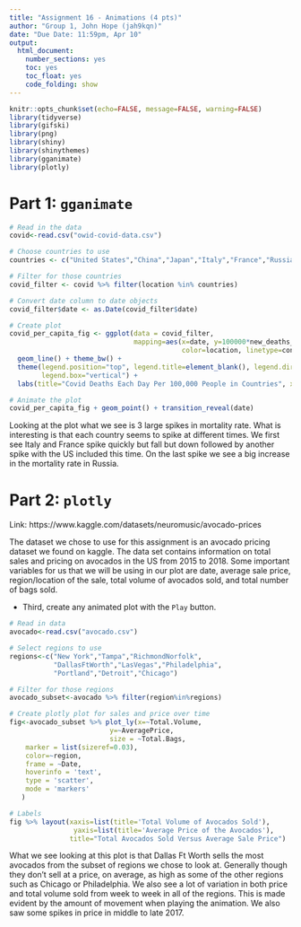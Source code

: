 ```yaml
---
title: "Assignment 16 - Animations (4 pts)"
author: "Group 1, John Hope (jah9kqn)"
date: "Due Date: 11:59pm, Apr 10"
output:
  html_document:
    number_sections: yes
    toc: yes
    toc_float: yes
    code_folding: show
---
```


```r
knitr::opts_chunk$set(echo=FALSE, message=FALSE, warning=FALSE)
library(tidyverse)
library(gifski)
library(png)
library(shiny)
library(shinythemes)
library(gganimate)
library(plotly)
```

# Part 1: `gganimate`

```r
# Read in the data
covid<-read.csv("owid-covid-data.csv")

# Choose countries to use
countries <- c("United States","China","Japan","Italy","France","Russia")

# Filter for those countries
covid_filter <- covid %>% filter(location %in% countries)

# Convert date column to date objects
covid_filter$date <- as.Date(covid_filter$date)

# Create plot
covid_per_capita_fig <- ggplot(data = covid_filter,
                               mapping=aes(x=date, y=100000*new_deaths_smoothed/population,
                                           color=location, linetype=continent, group=location)) +
  geom_line() + theme_bw() + 
  theme(legend.position="top", legend.title=element_blank(), legend.direction="horizontal",
        legend.box="vertical") +
  labs(title="Covid Deaths Each Day Per 100,000 People in Countries", x="Date", y="Mortality rate")

# Animate the plot
covid_per_capita_fig + geom_point() + transition_reveal(date)
```

Looking at the plot what we see is 3 large spikes in mortality rate. What is interesting is that each country seems to spike at different times. We first see Italy and France spike quickly but fall but down followed by another spike with the US included this time. On the last spike we see a big increase in the mortality rate in Russia.

# Part 2: `plotly`

Link: https://www.kaggle.com/datasets/neuromusic/avocado-prices 

The dataset we chose to use for this assignment is an avocado pricing dataset we found on kaggle. The data set contains information on total sales and pricing on avocados in the US from 2015 to 2018. Some important variables for us that we will be using in our plot are date, average sale price, region/location of the sale, total volume of avocados sold, and total number of bags sold. 
   
- Third, create any animated plot with the `Play` button.  

```r
# Read in data
avocado<-read.csv("avocado.csv")

# Select regions to use
regions<-c("New York","Tampa","RichmondNorfolk",
           "DallasFtWorth","LasVegas","Philadelphia",
           "Portland","Detroit","Chicago")

# Filter for those regions
avocado_subset<-avocado %>% filter(region%in%regions)

# Create plotly plot for sales and price over time
fig<-avocado_subset %>% plot_ly(x=~Total.Volume,
                         y=~AveragePrice,
                         size = ~Total.Bags,
    marker = list(sizeref=0.03),
    color=~region,
    frame = ~Date, 
    hoverinfo = 'text',
    type = 'scatter',
    mode = 'markers'
   )

# Labels
fig %>% layout(xaxis=list(title='Total Volume of Avocados Sold'), 
                yaxis=list(title='Average Price of the Avocados'),
               title="Total Avocados Sold Versus Average Sale Price")
```

What we see looking at this plot is that Dallas Ft Worth sells the most avocados from the subset of regions we chose to look at. Generally though they don't sell at a price, on average, as high as some of the other regions such as Chicago or Philadelphia. We also see a lot of variation in both price and total volume sold from week to week in all of the regions. This is made evident by the amount of movement when playing the animation. We also saw some spikes in price in middle to late 2017.